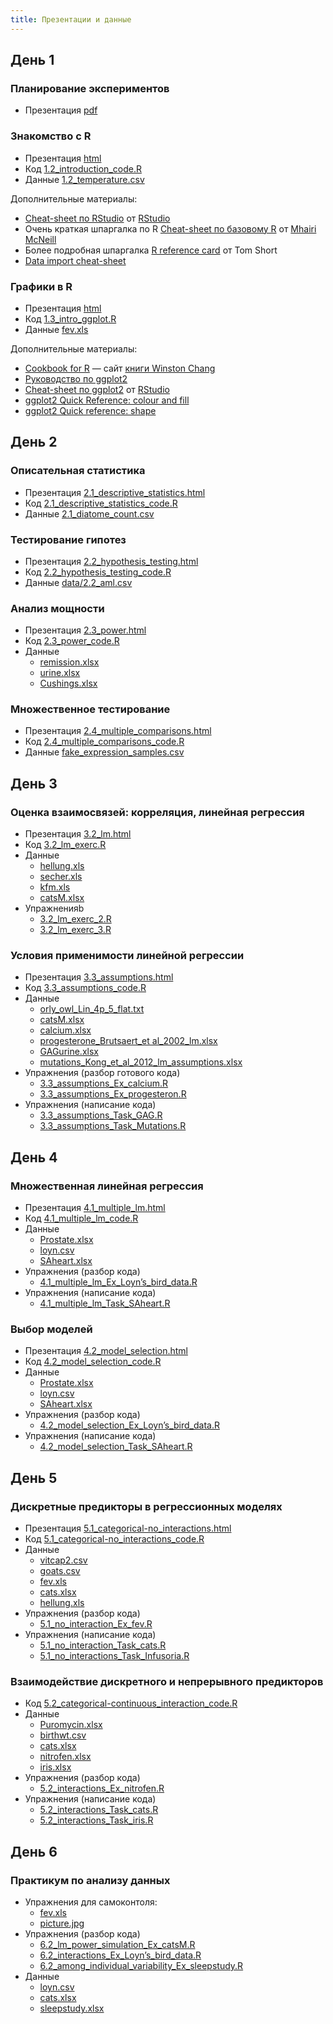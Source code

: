 ```yaml
---
title: Презентации и данные
---
```


## День 1

### Планирование экспериментов

- Презентация [pdf](1.1_experimental_design.pdf)

### Знакомство с R

- Презентация [html](1.2_introduction.html)
- Код [1.2_introduction_code.R](1.2_introduction_code.R)
- Данные [1.2_temperature.csv](data/1.2_temperature.csv)

Дополнительные материалы:

- [Cheat-sheet по RStudio](https://www.rstudio.com/wp-content/uploads/2016/01/rstudio-IDE-cheatsheet.pdf) от [RStudio](https://www.rstudio.com)
- Очень краткая шпаргалка по R [Cheat-sheet по базовому R](http://www.rstudio.com/wp-content/uploads/2016/06/r-cheat-sheet.pdf) от [Mhairi McNeill](http://mhairihmcneill.com/)
- Более подробная шпаргалка [R reference card](https://cran.r-project.org/doc/contrib/Short-refcard.pdf) от Tom Short
- [Data import cheat-sheet](https://github.com/rstudio/cheatsheets/raw/master/source/pdfs/data-import-cheatsheet.pdf)

### Графики в R

- Презентация [html](1.3_intro_ggplot.html)
- Код [1.3_intro_ggplot.R](1.3_intro_ggplot.R)
- Данные [fev.xls](data/fev.xls)

Дополнительные материалы:

- [Cookbook for R](http://www.cookbook-r.com/) --- сайт [книги Winston Chang](http://www.amazon.com/gp/product/0596809158/ref=as_li_tf_tl?ie=UTF8&camp=1789&creative=9325&creativeASIN=0596809158&linkCode=as2&tag=cooforr09-20)
- [Руководство по ggplot2](http://ggplot2.tidyverse.org/reference/)
- [Cheat-sheet по ggplot2](https://github.com/rstudio/cheatsheets/raw/master/old/pdfs/ggplot2-cheatsheet-2.1.pdf)
 от [RStudio](https://www.rstudio.com)
- [ggplot2 Quick Reference: colour and fill](http://sape.inf.usi.ch/quick-reference/ggplot2/colour)
- [ggplot2 Quick reference: shape](http://sape.inf.usi.ch/quick-reference/ggplot2/shape)

## День 2

### Описательная статистика

- Презентация [2.1_descriptive_statistics.html](2.1_descriptive_statistics.html)
- Код [2.1_descriptive_statistics_code.R](2.1_descriptive_statistics_code.R)
- Данные [2.1_diatome_count.csv](data/2.1_diatome_count.csv)

### Тестирование гипотез

- Презентация [2.2_hypothesis_testing.html](2.2_hypothesis_testing.html)
- Код [2.2_hypothesis_testing_code.R](2.2_hypothesis_testing_code.R)
- Данные [data/2.2_aml.csv](data/2.2_aml.csv)

### Анализ мощности

- Презентация [2.3_power.html](2.3_power.html)
- Код [2.3_power_code.R](2.3_power_code.R)
- Данные
    + [remission.xlsx](data/remission.xlsx)
    + [urine.xlsx](data/urine.xlsx)
    + [Cushings.xlsx](data/Cushings.xlsx)

### Множественное тестирование

- Презентация [2.4_multiple_comparisons.html](2.4_multiple_comparisons.html)
- Код [2.4_multiple_comparisons_code.R](2.4_multiple_comparisons_code.R)
- Данные [fake_expression_samples.csv](data/fake_expression_samples.csv)

## День 3

### Оценка взаимосвязей: корреляция, линейная регрессия

- Презентация [3.2_lm.html](3.2_lm.html)
- Код [3.2_lm_exerc.R](3.2_lm_exerc.R)
- Данные
    + [hellung.xls](data/hellung.xls)
    + [secher.xls](data/secher.xls)
    + [kfm.xls](data/kfm.xls)
    + [catsM.xlsx](data/catsM.xlsx)
- Упражненияb
    + [3.2_lm_exerc_2.R](3.2_lm_exerc_2.R)
    + [3.2_lm_exerc_3.R](3.2_lm_exerc_3.R)


### Условия применимости линейной регрессии

- Презентация [3.3_assumptions.html](3.3_assumptions.html)
- Код [3.3_assumptions_code.R](3.3_assumptions_code.R)
- Данные
    + [orly_owl_Lin_4p_5_flat.txt](data/orly_owl_Lin_4p_5_flat.txt)
    + [catsM.xlsx](data/catsM.xlsx)
    + [calcium.xlsx](data/calcium.xlsx)
    + [progesterone_Brutsaert_et al_2002_lm.xlsx](data/progesterone_Brutsaert_et al_2002_lm.xlsx)
    + [GAGurine.xlsx](data/GAGurine.xlsx)
    + [mutations_Kong_et_al_2012_lm_assumptions.xlsx](data/mutations_Kong_et_al_2012_lm_assumptions.xlsx)
- Упражнения (разбор готового кода)
    + [3.3_assumptions_Ex_calcium.R](3.3_assumptions_Ex_calcium.R)
    + [3.3_assumptions_Ex_progesteron.R](3.3_assumptions_Ex_progesteron.R)
- Упражнения (написание кода)
    + [3.3_assumptions_Task_GAG.R](3.3_assumptions_Task_GAG.R)
    + [3.3_assumptions_Task_Mutations.R](3.3_assumptions_Task_Mutations.R)

## День 4

### Множественная линейная регрессия

- Презентация [4.1_multiple_lm.html](4.1_multiple_lm.html)
- Код [4.1_multiple_lm_code.R](4.1_multiple_lm_code.R)
- Данные
    + [Prostate.xlsx](data/Prostate.xlsx)
    + [loyn.csv](data/loyn.csv)
    + [SAheart.xlsx](data/SAheart.xlsx)
- Упражнения (разбор кода) 
    + [4.1_multiple_lm_Ex_Loyn's_bird_data.R](4.1_multiple_lm_Ex_Loyn's_bird_data.R)
- Упражнения (написание кода) 
    + [4.1_multiple_lm_Task_SAheart.R](4.1_multiple_lm_Task_SAheart.R)

### Выбор моделей

- Презентация [4.2_model_selection.html](4.2_model_selection.html)
- Код [4.2_model_selection_code.R](4.2_model_selection_code.R)
- Данные
    + [Prostate.xlsx](data/Prostate.xlsx)
    + [loyn.csv](data/loyn.csv)
    + [SAheart.xlsx](data/SAheart.xlsx)
- Упражнения (разбор кода)
    + [4.2_model_selection_Ex_Loyn's_bird_data.R](4.2_model_selection_Ex_Loyn's_bird_data.R)
- Упражнения (написание кода)
    + [4.2_model_selection_Task_SAheart.R](4.2_model_selection_Task_SAheart.R)

## День 5

### Дискретные предикторы в регрессионных моделях

- Презентация [5.1_categorical-no_interactions.html](5.1_categorical-no_interactions.html)
- Код [5.1_categorical-no_interactions_code.R](5.1_categorical-no_interactions_code.R)
- Данные
    + [vitcap2.csv](data/vitcap2.csv)
    + [goats.csv](data/goats.csv)
    + [fev.xls](data/fev.xls)
    + [cats.xlsx](data/cats.xlsx)
    + [hellung.xls](data/hellung.xls)
- Упражнения (разбор кода)
    + [5.1_no_interaction_Ex_fev.R](5.1_no_interaction_Ex_fev.R)
- Упражнения (написание кода)
    + [5.1_no_interaction_Task_cats.R](5.1_no_interaction_Task_cats.R)
    + [5.1_no_interactions_Task_Infusoria.R](5.1_no_interactions_Task_Infusoria.R)


### Взаимодействие дискретного и непрерывного предикторов

<!-- - Презентация [5.2_categorical-continuous_interaction.html](5.2_categorical-continuous_interaction.html) -->
- Код [5.2_categorical-continuous_interaction_code.R](5.2_categorical-continuous_interaction_code.R)
- Данные
    + [Puromycin.xlsx](data/Puromycin.xlsx)
    + [birthwt.csv](data/birthwt.csv)
    + [cats.xlsx](data/cats.xlsx)
    + [nitrofen.xlsx](data/nitrofen.xlsx)
    + [iris.xlsx](data/iris.xlsx)
- Упражнения (разбор кода)
    + [5.2_interactions_Ex_nitrofen.R](5.2_interactions_Ex_nitrofen.R)
- Упражнения (написание кода)
    + [5.2_interactions_Task_cats.R](5.2_interactions_Task_cats.R)
    + [5.2_interactions_Task_iris.R](5.2_interactions_Task_iris.R)


## День 6

### Практикум по анализу данных

- Упражнения для самоконтоля:
    <!-- + [6.1_Control_Task.R](6.1_Control_Task.R) -->
    + [fev.xls](data/fev.xls)
    + [picture.jpg](picture.jpg)
- Упражнения (разбор кода)
    + [6.2_lm_power_simulation_Ex_catsM.R](6.2_lm_power_simulation_Ex_catsM.R)
    + [6.2_interactions_Ex_Loyn's_bird_data.R](6.2_interactions_Ex_Loyn's_bird_data.R)
    + [6.2_among_individual_variability_Ex_sleepstudy.R](6.2_among_individual_variability_Ex_sleepstudy.R)
- Данные
    + [loyn.csv](data/loyn.csv)
    + [cats.xlsx](data/cats.xlsx) 
    + [sleepstudy.xlsx](data/sleepstudy.xlsx)

